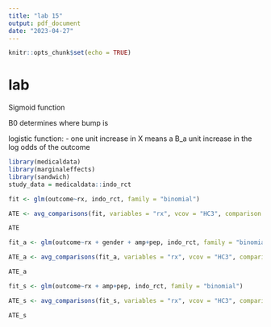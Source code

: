 ```yaml
---
title: "lab 15"
output: pdf_document
date: "2023-04-27"
---
```


```r
knitr::opts_chunk$set(echo = TRUE)
```

# lab


Sigmoid function

B0 determines where bump is

logistic function:
-   one unit increase in X means a B_a unit increase in the log odds of the outcome
```r
library(medicaldata)
library(marginaleffects)
library(sandwich)
study_data = medicaldata::indo_rct

fit <- glm(outcome~rx, indo_rct, family = "binomial")

ATE <- avg_comparisons(fit, variables = "rx", vcov = "HC3", comparison = "differenceavg", hypothesis = 0 )

ATE

fit_a <- glm(outcome~rx + gender + amp+pep, indo_rct, family = "binomial")

ATE_a <- avg_comparisons(fit_a, variables = "rx", vcov = "HC3", comparison = "differenceavg", hypothesis = 0 )

ATE_a

fit_s <- glm(outcome~rx + amp+pep, indo_rct, family = "binomial")

ATE_s <- avg_comparisons(fit_s, variables = "rx", vcov = "HC3", comparison = "differenceavg", hypothesis = 0, by = "gender" )

ATE_s


```

